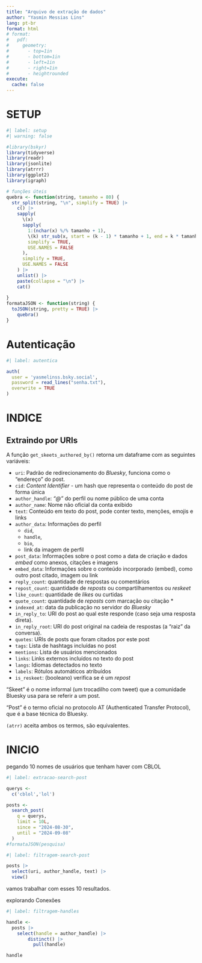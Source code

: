 ```yaml
---
title: "Arquivo de extração de dados"
author: "Yasmin Messias Lins"
lang: pt-br
format: html
# format: 
#   pdf:
#     geometry:
#       - top=1in
#       - bottom=1in
#       - left=1in
#       - right=1in
#       - heightrounded
execute: 
  cache: false
---
```


# SETUP
```r
#| label: setup
#| warning: false

#library(bskyr)
library(tidyverse)
library(readr)
library(jsonlite)
library(atrrr)
library(ggplot2)
library(igraph)

# funções úteis
quebra <- function(string, tamanho = 80) {
  str_split(string, "\n", simplify = TRUE) |> 
    c() |> 
    sapply(
      \(x)
      sapply(
        1:(nchar(x) %/% tamanho + 1), 
        \(k) str_sub(x, start = (k - 1) * tamanho + 1, end = k * tamanho),
        simplify = TRUE,
        USE.NAMES = FALSE
      ),
      simplify = TRUE,
      USE.NAMES = FALSE
    ) |> 
    unlist() |> 
    paste(collapse = "\n") |> 
    cat()
  
}
formataJSON <- function(string) {
  toJSON(string, pretty = TRUE) |> 
    quebra()
}
```

# Autenticação

```r
#| label: autentica

auth(
  user = 'yasmelinss.bsky.social',
  password = read_lines("senha.txt"),
  overwrite = TRUE
)
```





# INDICE

## Extraindo por URIs


A função `get_skeets_authored_by()` retorna um dataframe com as seguintes variáveis:

- `uri`: Padrão de redirecionamento do *Bluesky*, funciona como o "endereço" do post.
- `cid`: *Content Identifier* - um hash que representa o conteúdo do post de forma única
- `author_handle`: *"@"* do perfil ou nome público de uma conta
- `author_name`: Nome não oficial da conta exibido
- `text`: Conteúdo em texto do post, pode conter texto, menções, emojis e links
- `author_data`: Informações do perfil
  - `did`, 
  - `handle`, 
  - `bio`, 
  - link da imagem de perfil 
- `post_data`: Informações sobre o post como a data de criação e dados *embed* como anexos, citações e imagens
- `embed_data`: Informações sobre o conteúdo incorporado (embed), como outro post citado, imagem ou link
- `reply_count`: quantidade de respostas ou comentários
- `repost_count`: quantidade de *reposts* ou compartilhamentos ou *reskeet*
- `like_count`: quantidade de *likes* ou curtidas
- `quote_count`: quantidade de *reposts* com marcação ou citação *
- `indexed_at`: data da publicação no servidor do *Bluesky*
- `in_reply_to`: URI do post ao qual este responde (caso seja uma resposta direta).
- `in_reply_root`: URI do post original na cadeia de respostas (a “raiz” da conversa).
- `quotes`: URIs de posts que foram citados por este post
- `tags`: Lista de hashtags incluídas no post
- `mentions`: Lista de usuários mencionados
- `links`: Links externos incluídos no texto do post
- `langs`: Idiomas detectados no texto
- `labels`: Rótulos automáticos atribuídos
- `is_reskeet`: (booleano) verifica se é um *repost*


“Skeet” é o nome informal (um trocadilho com tweet) que a comunidade Bluesky usa para se referir a um post.

“Post” é o termo oficial no protocolo AT (Authenticated Transfer Protocol), que é a base técnica do Bluesky.

`(atrr)` aceita ambos os termos, são equivalentes.


# INICIO


pegando 10 nomes de usuários que tenham haver com CBLOL

```r
#| label: extracao-search-post

querys <- 
  c('cblol','lol')

posts <-
  search_post(
    q = querys,
    limit = 10L,
    since = "2024-08-30",
    until = "2024-09-08"
  )
#formataJSON(pesquisa)
```

```r
#| label: filtragem-search-post

posts |>
  select(uri, author_handle, text) |>
  view()

```

vamos trabalhar com esses 10 resultados.

explorando Conexões

```r
#| label: filtragem-handles

handle <- 
  posts |>
    select(handle = author_handle) |>
        distinct() |>
          pull(handle)

handle

```

